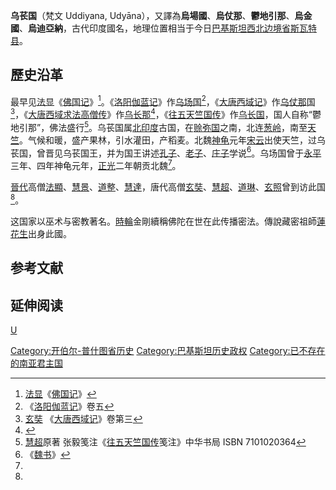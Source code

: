 '''乌苌国'''（梵文 Uddiyana, Udyāna），又譯為'''烏場國'''、'''烏仗那'''、'''鬱地引那'''、'''烏金國'''、'''烏迪亞納'''，古代印度國名，地理位置相当于今日[[巴基斯坦|巴基斯坦]][[西北边境省|西北边境省]][[斯瓦特县|斯瓦特县]]。

==歷史沿革==
最早见[[法显|法显]]《[[佛国记|佛国记]]》<ref>[[法显|法显]]《[[佛国记|佛国记]]》</ref>。《[[洛阳伽蓝记|洛阳伽蓝记]]》作[[乌场国|乌场国]]<ref>《[[洛阳伽蓝记|洛阳伽蓝记]]》卷五</ref>，《[[大唐西域记|大唐西域记]]》作[[乌仗那|乌仗那]]国<ref>[[玄奘|玄奘]] 《[[大唐西域记|大唐西域记]]》卷第三</ref>，《[[大唐西域求法高僧传|大唐西域求法高僧传]]》作[[乌长那|乌长那]]<ref name=求法高僧传>{{cite book |title=《[[大唐西域求法高僧传|大唐西域求法高僧传]]》|chapter=道琳传，玄照法师传 }}</ref>，《[[往五天竺国传|往五天竺国传]]》作[[乌长|乌长国]]，国人自称“鬱地引那”，佛法盛行<ref>[[慧超|慧超]]原著 张毅笺注《[[往五天竺国传|往五天竺国传]]笺注》中华书局 ISBN 7101020364</ref>。乌苌国属[[北印度|北印度]]古国，在[[赊弥国|赊弥国]]之南，北连[[葱岭|葱岭]]，南至[[天竺|天竺]]。气候和暖，盛产果林，引水灌田，产稻麦。北魏[[神龜_(北魏)|神龟]]元年[[宋云|宋云]]出使天竺，过乌苌国，曾晋见乌苌国王，并为国王讲述[[孔子|孔子]]、[[老子|老子]]、[[庄子|庄子]]学说<ref name=魏书>《[[魏书|魏书]]》</ref>。乌场国曾于[[永平_(北魏)|永平]]三年、四年神龟元年，[[正光|正光]]二年朝贡北魏<ref name=魏书 />。

[[晉代|晉代]]高僧[[法顯|法顯]]、[[慧景|慧景]]、[[道整|道整]]、[[慧達|慧達]]，唐代高僧[[玄奘|玄奘]]、[[慧超|慧超]]、[[道琳|道琳]]、[[玄照|玄照]]曾到访此国<ref name=求法高僧传 />。

这国家以巫术与密教著名。[[時輪|時輪]]金剛續稱佛陀在世在此传播密法。傳說藏密祖師[[蓮花生|蓮花生]]出身此國。

==参考文献==
{{reflist|2}}

== 延伸阅读 ==
{{Wikisource further reading}}

[[category:佛教史地|U]]
[[Category:开伯尔-普什图省历史|Category:开伯尔-普什图省历史]]
[[Category:巴基斯坦历史政权|Category:巴基斯坦历史政权]]
[[Category:已不存在的南亚君主国|Category:已不存在的南亚君主国]]